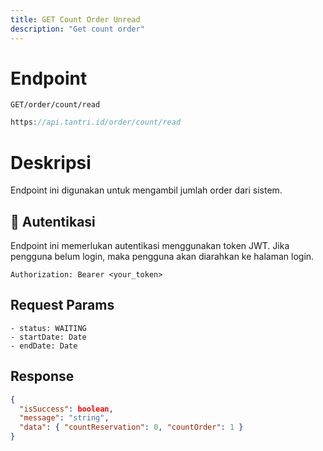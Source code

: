 ```yaml
---
title: GET Count Order Unread
description: "Get count order"
---
```


# Endpoint

`GET/order/count/read`

```ts
https://api.tantri.id/order/count/read
```

# Deskripsi

Endpoint ini digunakan untuk mengambil jumlah order dari sistem.

## 🔑 Autentikasi

Endpoint ini memerlukan autentikasi menggunakan token JWT. Jika pengguna belum login, maka pengguna akan diarahkan ke halaman login.

```http
Authorization: Bearer <your_token>
```

## Request Params

    - status: WAITING
    - startDate: Date
    - endDate: Date

## Response

```json
{
  "isSuccess": boolean,
  "message": "string",
  "data": { "countReservation": 0, "countOrder": 1 }
}
```
